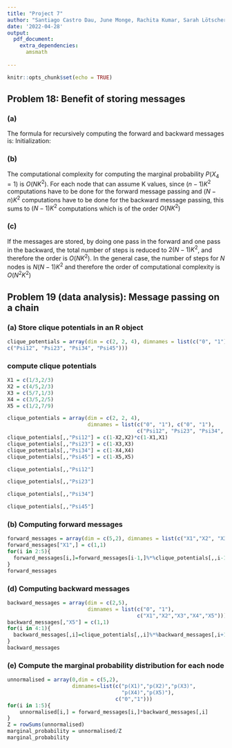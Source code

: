 ```yaml
---
title: "Project 7"
author: "Santiago Castro Dau, June Monge, Rachita Kumar, Sarah Lötscher"
date: '2022-04-28'
output: 
  pdf_document:
    extra_dependencies:
      amsmath
      
---
```

```r
knitr::opts_chunk$set(echo = TRUE)
```

## Problem 18: Benefit of storing messages
### (a)
The formula for recursively computing the forward and backward messages is:
\begin{align*}
\mu_{\alpha}(x_{n}) &= \sum_{x_{n-1}}\psi_{n-1, n}(x_{n-1}, x_{n})\mu_{\alpha}(x_{n-1})\\
\mu_{\beta}(x_{n}) &= \sum_{x_{n+1}}\psi_{n, n+1}(x_{n}, x_{n+1})\mu_{\beta}(x_{n+1})\\
\end{align*}
Initialization:
\begin{align*}
\mu_{\alpha}(x_{2}) &= \sum_{x_{1}}\psi_{1, 2}(x_{1}, x_{2})\\
\mu_{\beta}(x_{4}) &= \sum_{x_{5}}\psi_{4, 5}(x_{4}, x_{5})\\
%Z &= \sum_{x_{n}}\mu_{\alpha}(x_{n})\mu_{\beta}(x_{n})
\end{align*}

### (b)

The computational complexity for computing the marginal probability 
$P(X_{4} = 1)$ is $O(NK^{2})$. For each node that can assume K values, since $(n - 1)K^{2}$ computations have to be done for the forward message passing and $(N - n)K^{2}$ computations have to be done for the backward message passing, this sums to $(N-1)K^{2}$ computations which is of the order $O(NK^{2})$

### (c)

If the messages are stored, by doing one pass in the forward and one pass in the backward, the total number of steps is reduced to $2(N - 1)K^{2}$, and therefore the order is $O(NK^{2})$. In the general case, the number of steps for $N$ nodes is $N(N-1)K^{2}$ and therefore the order of computational complexity is $O(N^{2} K^{2})$

## Problem 19 (data analysis): Message passing on a chain
### (a) Store clique potentials in an R object
```r
clique_potentials = array(dim = c(2, 2, 4), dimnames = list(c("0", "1"), c("0", "1"),
c("Psi12", "Psi23", "Psi34", "Psi45")))
```
### compute clique potentials
```r
X1 = c(1/3,2/3)
X2 = c(4/5,2/3)
X3 = c(5/7,1/3)
X4 = c(3/5,2/5)
X5 = c(1/2,7/9)
```

```r
clique_potentials = array(dim = c(2, 2, 4), 
                          dimnames = list(c("0", "1"), c("0", "1"),
                                          c("Psi12", "Psi23", "Psi34", "Psi45")))
clique_potentials[,,"Psi12"] = c(1-X2,X2)*c(1-X1,X1)
clique_potentials[,,"Psi23"] = c(1-X3,X3)
clique_potentials[,,"Psi34"] = c(1-X4,X4)
clique_potentials[,,"Psi45"] = c(1-X5,X5)
```

```r
clique_potentials[,,"Psi12"]
```
```r
clique_potentials[,,"Psi23"]
```
```r
clique_potentials[,,"Psi34"]
```
```r
clique_potentials[,,"Psi45"]
```
### (b) Computing forward messages
```r
forward_messages = array(dim = c(5,2), dimnames = list(c("X1","X2", "X3","X4","X5"),c("0", "1")))
forward_messages["X1",] = c(1,1)
for(i in 2:5){
  forward_messages[i,]=forward_messages[i-1,]%*%clique_potentials[,,i-1]
}
forward_messages
```

### (d) Computing backward messages
```r
backward_messages = array(dim = c(2,5), 
                          dimnames = list(c("0", "1"),
                                          c("X1","X2","X3","X4","X5")))
backward_messages[,"X5"] = c(1,1)
for(i in 4:1){
  backward_messages[,i]=clique_potentials[,,i]%*%backward_messages[,i+1]
}
backward_messages
```
### (e) Compute the marginal probability distribution for each node
```r
unnormalised = array(0,dim = c(5,2),
                     dimnames=list(c("p(X1)","p(X2)","p(X3)",
                                     "p(X4)","p(X5)"),
                                   c("0","1")))
for(i in 1:5){
    unnormalised[i,] = forward_messages[i,]*backward_messages[,i]
}
Z = rowSums(unnormalised)
marginal_probability = unnormalised/Z
marginal_probability
```

